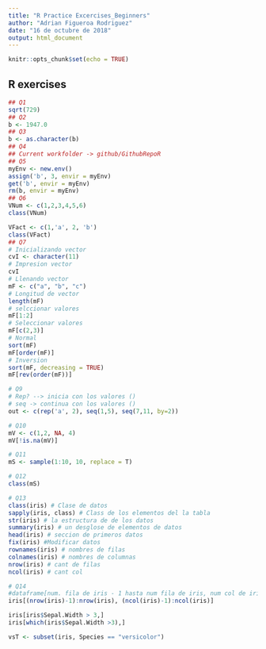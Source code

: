 ```yaml
---
title: "R Practice Excercises_Beginners"
author: "Adrian Figueroa Rodriguez"
date: "16 de octubre de 2018"
output: html_document
---
```


```r
knitr::opts_chunk$set(echo = TRUE)
```

## R exercises

```r
## Q1
sqrt(729)
## Q2
b <- 1947.0
## Q3
b <- as.character(b)
## Q4
## Current workfolder -> github/GithubRepoR
## Q5
myEnv <- new.env()
assign('b', 3, envir = myEnv)
get('b', envir = myEnv)
rm(b, envir = myEnv)
## Q6
VNum <- c(1,2,3,4,5,6)
class(VNum)

VFact <- c(1,'a', 2, 'b')
class(VFact)
## Q7
# Inicializando vector
cvI <- character(11)
# Impresion vector
cvI
# Llenando vector
mF <- c("a", "b", "c")
# Longitud de vector
length(mF)
# selccionar valores
mF[1:2]
# Seleccionar valores
mF[c(2,3)]
# Normal
sort(mF)
mF[order(mF)]
# Inversion
sort(mF, decreasing = TRUE)
mF[rev(order(mF))]

# Q9
# Rep? --> inicia con los valores ()
# seq -> continua con los valores ()
out <- c(rep('a', 2), seq(1,5), seq(7,11, by=2))

# Q10
mV <- c(1,2, NA, 4)
mV[!is.na(mV)]

# Q11
mS <- sample(1:10, 10, replace = T)

# Q12
class(mS)

# Q13
class(iris) # Clase de datos 
sapply(iris, class) # Class de los elementos del la tabla
str(iris) # la estructura de de los datos
summary(iris) # un desglose de elementos de datos
head(iris) # seccion de primeros datos
fix(iris) #Modificar datos
rownames(iris) # nombres de filas
colnames(iris) # nombres de columnas
nrow(iris) # cant de filas
ncol(iris) # cant col

# Q14
#dataframe[num. fila de iris - 1 hasta num fila de iris, num col de iris - 1 hasta num. col de iris]
iris[(nrow(iris)-1):nrow(iris), (ncol(iris)-1):ncol(iris)]

iris[iris$Sepal.Width > 3,]
iris[which(iris$Sepal.Width >3),]

vsT <- subset(iris, Species == "versicolor")


```










